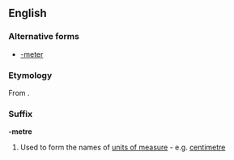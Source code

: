 ==English==

===Alternative forms===
* [[-meter]]

===Etymology===
From {{etyl|grc}} {{term|μέτρον||measure|sc=Polytonic|tr=metron|lang=grc}}.

===Suffix===
'''-metre'''

<!--# Used to form the names of [[measuring]] [[device]]s - e.g. [[barometer]]

# Used to form the names of [[line]]s of [[feet]] in [[prosody]] - e.g. [[hexameter]]-->
# {{British}} Used to form the names of [[unit of measure|units of measure]] - e.g. [[centimetre]]